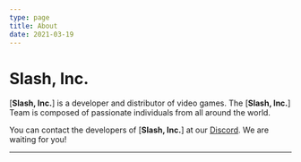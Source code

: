 ```yaml
---
type: page
title: About
date: 2021-03-19
---
```


# Slash, Inc.

[**Slash, Inc.**] is a developer and distributor of video games. The [**Slash, Inc.**] Team is composed of passionate individuals from all around the world.

You can contact the developers of [**Slash, Inc.**] at our [Discord](https://discord.com/invite/5AVuqph8d6). We are waiting for you!

----
